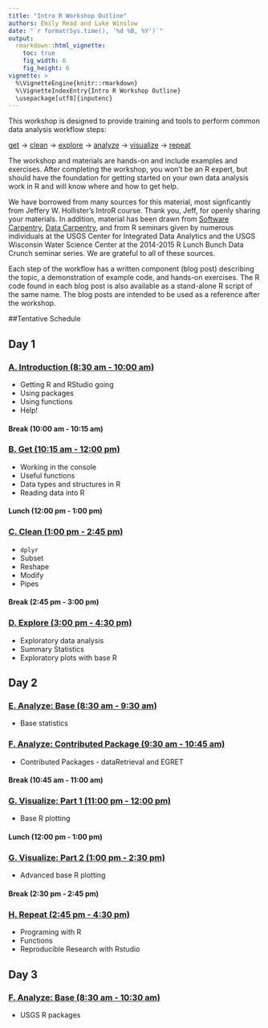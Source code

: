```yaml
---
title: "Intro R Workshop Outline"
authors: Emily Read and Luke Winslow
date: "`r format(Sys.time(), '%d %B, %Y')`"
output: 
  rmarkdown::html_vignette:
    toc: true
    fig_width: 6
    fig_height: 6
vignette: >
  %\VignetteEngine{knitr::rmarkdown}
  %\VignetteIndexEntry{Intro R Workshop Outline}
  \usepackage[utf8]{inputenc}
---
```

This workshop is designed to provide training and tools to perform common data analysis workflow steps: 

[get](B_Get.html) -> [clean](C_Clean.html) -> [explore](D_Explore.html) -> [analyze](E_Analyze.html) -> [visualize](G_Visualize.html) -> [repeat](H_Repeat-Reproduce.html)

The workshop and materials are hands-on and include examples and exercises. After completing the workshop, you won't be an R expert, but should have the foundation for getting started on your own data analysis work in R and will know where and how to get help. 

We have borrowed from many sources for this material, most signficantly from Jeffery W. Hollister's IntroR course. Thank you, Jeff, for openly sharing your materials. In addition, material has been drawn from [Software Carpentry](http://software-carpentry.org), [Data Carpentry](http://datacarpentry.org/), and from R seminars given by numerous individuals at the USGS Center for Integrated Data Analytics and the USGS Wisconsin Water Science Center at the 2014-2015 R Lunch Bunch Data Crunch seminar series. We are grateful to all of these sources.

Each step of the workflow has a written component (blog post) describing the topic, a demonstration of example code, and hands-on exercises. The R code found in each blog post is also available as a stand-alone R script of the same name. The blog posts are intended to be used as a reference after the workshop. 

##Tentative Schedule

## Day 1

### [A. Introduction (8:30 am - 10:00 am)](A_Introduction.html)

- Getting R and RStudio going
- Using packages
- Using functions
- Help!

#### Break (10:00 am - 10:15 am)

### [B. Get (10:15 am - 12:00 pm)](B_Get.html)

- Working in the console
- Useful functions
- Data types and structures in R
- Reading data into R

#### Lunch (12:00 pm - 1:00 pm)

### [C. Clean (1:00 pm - 2:45 pm)](C_Clean.html)

- `dplyr` 
- Subset
- Reshape
- Modify
- Pipes

#### Break (2:45 pm - 3:00 pm)

### [D. Explore (3:00 pm - 4:30 pm)](D_Explore.html)

- Exploratory data analysis
- Summary Statistics
- Exploratory plots with base R

## Day 2

### [E. Analyze: Base (8:30 am - 9:30 am)](E_Analyze.html)

- Base statistics

### [F. Analyze: Contributed Package (9:30 am - 10:45 am)](F_Analyze.html)

- Contributed Packages - dataRetrieval and EGRET

#### Break (10:45 am - 11:00 am)

### [G. Visualize: Part 1 (11:00 pm - 12:00 pm)](G_Visualize.html)

- Base R plotting

#### Lunch (12:00 pm - 1:00 pm)

### [G. Visualize: Part 2 (1:00 pm - 2:30 pm)](G_Visualize.html)

- Advanced base R plotting

#### Break (2:30 pm - 2:45 pm)

### [H. Repeat (2:45 pm - 4:30 pm)](H_Repeat-Reproduce.html)

- Programing with R
- Functions
- Reproducible Research with Rstudio 

## Day 3

### [F. Analyze: Base (8:30 am - 10:30 am)](F_Analyze.html)

- USGS R packages